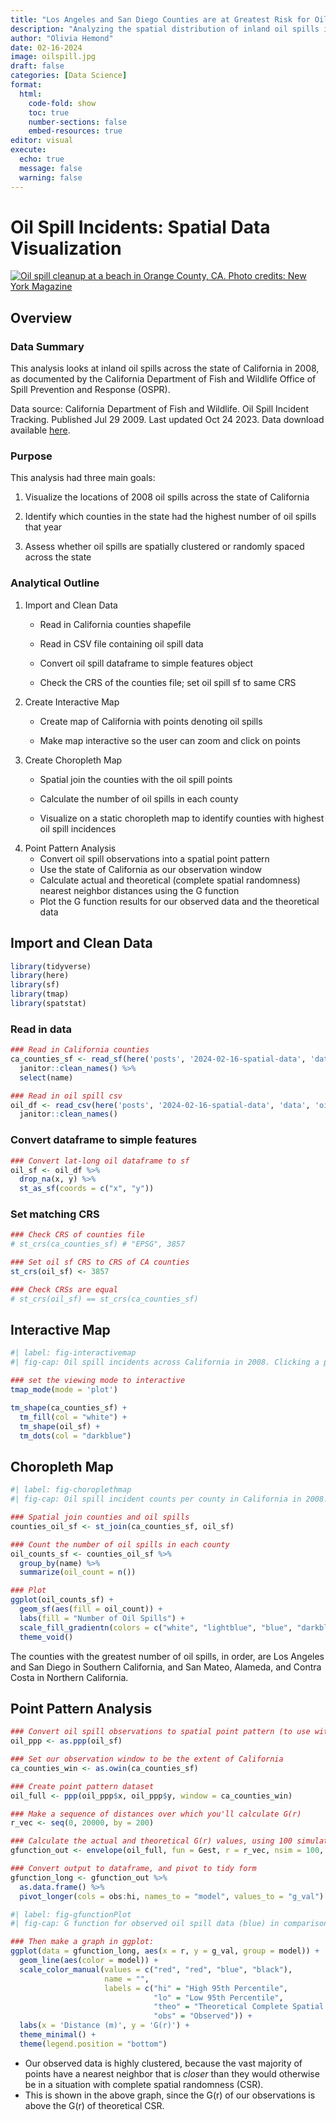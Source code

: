 ```yaml
---
title: "Los Angeles and San Diego Counties are at Greatest Risk for Oil Spills"
description: "Analyzing the spatial distribution of inland oil spills in California"
author: "Olivia Hemond"
date: 02-16-2024
image: oilspill.jpg
draft: false
categories: [Data Science]
format: 
  html:
    code-fold: show
    toc: true
    number-sections: false
    embed-resources: true
editor: visual
execute:
  echo: true
  message: false
  warning: false
---
```


# Oil Spill Incidents: Spatial Data Visualization

[![Oil spill cleanup at a beach in Orange County, CA. Photo credits: New York Magazine](oilspill.jpg){fig-align="center"}](https://nymag.com/intelligencer/2021/10/californias-oil-leak-is-part-of-a-larger-disaster.html)

## Overview

### Data Summary

This analysis looks at inland oil spills across the state of California in 2008, as documented by the California Department of Fish and Wildlife Office of Spill Prevention and Response (OSPR).

Data source: California Department of Fish and Wildlife. Oil Spill Incident Tracking. Published Jul 29 2009. Last updated Oct 24 2023. Data download available [here](https://gis.data.ca.gov/datasets/7464e3d6f4924b50ad06e5a553d71086_0/explore?location=36.705306%2C-119.422009%2C6.74).

### Purpose

This analysis had three main goals:

1.  Visualize the locations of 2008 oil spills across the state of California

2.  Identify which counties in the state had the highest number of oil spills that year

3.  Assess whether oil spills are spatially clustered or randomly spaced across the state

### Analytical Outline

1.  Import and Clean Data
    -   Read in California counties shapefile

    -   Read in CSV file containing oil spill data

    -   Convert oil spill dataframe to simple features object

    -   Check the CRS of the counties file; set oil spill sf to same CRS
2.  Create Interactive Map
    -   Create map of California with points denoting oil spills

    -   Make map interactive so the user can zoom and click on points
3.  Create Choropleth Map
    -   Spatial join the counties with the oil spill points

    -   Calculate the number of oil spills in each county

    -   Visualize on a static choropleth map to identify counties with highest oil spill incidences
4.  Point Pattern Analysis
    -   Convert oil spill observations into a spatial point pattern
    -   Use the state of California as our observation window
    -   Calculate actual and theoretical (complete spatial randomness) nearest neighbor distances using the G function
    -   Plot the G function results for our observed data and the theoretical data

## Import and Clean Data

```r
library(tidyverse)
library(here)
library(sf)
library(tmap)
library(spatstat)
```

### Read in data

```r
### Read in California counties
ca_counties_sf <- read_sf(here('posts', '2024-02-16-spatial-data', 'data', 'ca_counties'), layer = 'CA_Counties_TIGER2016') %>%
  janitor::clean_names() %>% 
  select(name)

### Read in oil spill csv
oil_df <- read_csv(here('posts', '2024-02-16-spatial-data', 'data', 'oil_spill.csv')) %>% 
  janitor::clean_names()
```

### Convert dataframe to simple features

```r
### Convert lat-long oil dataframe to sf
oil_sf <- oil_df %>% 
  drop_na(x, y) %>% 
  st_as_sf(coords = c("x", "y"))
```

### Set matching CRS

```r
### Check CRS of counties file
# st_crs(ca_counties_sf) # "EPSG", 3857

### Set oil sf CRS to CRS of CA counties
st_crs(oil_sf) <- 3857

### Check CRSs are equal
# st_crs(oil_sf) == st_crs(ca_counties_sf)
```

## Interactive Map

```r
#| label: fig-interactivemap
#| fig-cap: Oil spill incidents across California in 2008. Clicking a point will reveal its incident date, location, the affected waterway, and other key information.

### set the viewing mode to interactive
tmap_mode(mode = 'plot')

tm_shape(ca_counties_sf) +
  tm_fill(col = "white") +
  tm_shape(oil_sf) +
  tm_dots(col = "darkblue")

```

## Choropleth Map

```r
#| label: fig-choroplethmap
#| fig-cap: Oil spill incident counts per county in California in 2008. Darker blue values represent greater numbers of oil spills.

### Spatial join counties and oil spills
counties_oil_sf <- st_join(ca_counties_sf, oil_sf)

### Count the number of oil spills in each county
oil_counts_sf <- counties_oil_sf %>% 
  group_by(name) %>% 
  summarize(oil_count = n())

### Plot
ggplot(oil_counts_sf) +
  geom_sf(aes(fill = oil_count)) +
  labs(fill = "Number of Oil Spills") +
  scale_fill_gradientn(colors = c("white", "lightblue", "blue", "darkblue")) +
  theme_void()
```

The counties with the greatest number of oil spills, in order, are Los Angeles and San Diego in Southern California, and San Mateo, Alameda, and Contra Costa in Northern California.

## Point Pattern Analysis

```r
### Convert oil spill observations to spatial point pattern (to use with spatstat package)
oil_ppp <- as.ppp(oil_sf)

### Set our observation window to be the extent of California
ca_counties_win <- as.owin(ca_counties_sf)

### Create point pattern dataset
oil_full <- ppp(oil_ppp$x, oil_ppp$y, window = ca_counties_win)

```

```r
### Make a sequence of distances over which you'll calculate G(r)
r_vec <- seq(0, 20000, by = 200) 

### Calculate the actual and theoretical G(r) values, using 100 simulations of CSR for the "theoretical" outcome
gfunction_out <- envelope(oil_full, fun = Gest, r = r_vec, nsim = 100, verbose = FALSE) 

### Convert output to dataframe, and pivot to tidy form
gfunction_long <- gfunction_out %>% 
  as.data.frame() %>% 
  pivot_longer(cols = obs:hi, names_to = "model", values_to = "g_val")
```

```r
#| label: fig-gfunctionPlot
#| fig-cap: G function for observed oil spill data (blue) in comparison with theoretical complete spatial randomness (black). Red lines indicate the 95th percentile (low and high) around the theoretical model.

### Then make a graph in ggplot:
ggplot(data = gfunction_long, aes(x = r, y = g_val, group = model)) +
  geom_line(aes(color = model)) +
  scale_color_manual(values = c("red", "red", "blue", "black"),
                     name = "",
                     labels = c("hi" = "High 95th Percentile", 
                                "lo" = "Low 95th Percentile", 
                                "theo" = "Theoretical Complete Spatial Randomness", 
                                "obs" = "Observed")) +
  labs(x = 'Distance (m)', y = 'G(r)') +
  theme_minimal() +
  theme(legend.position = "bottom")
```

-   Our observed data is highly clustered, because the vast majority of points have a nearest neighbor that is *closer* than they would otherwise be in a situation with complete spatial randomness (CSR).
-   This is shown in the above graph, since the G(r) of our observations is above the G(r) of theoretical CSR.
